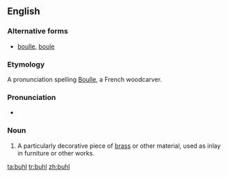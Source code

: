 ==English==
{{wikipedia}}
===Alternative forms===
* [[boulle]], [[boule]]

===Etymology===
A pronunciation spelling [[w:André Charles Boulle|Boulle]], a French woodcarver.

===Pronunciation===
* {{IPA|/buːl/}}

===Noun===
{{en-noun|-|s}}

# {{woodworking}} A particularly decorative piece of [[brass]] or other material, used as inlay in furniture or other works.

[[ta:buhl]]
[[tr:buhl]]
[[zh:buhl]]